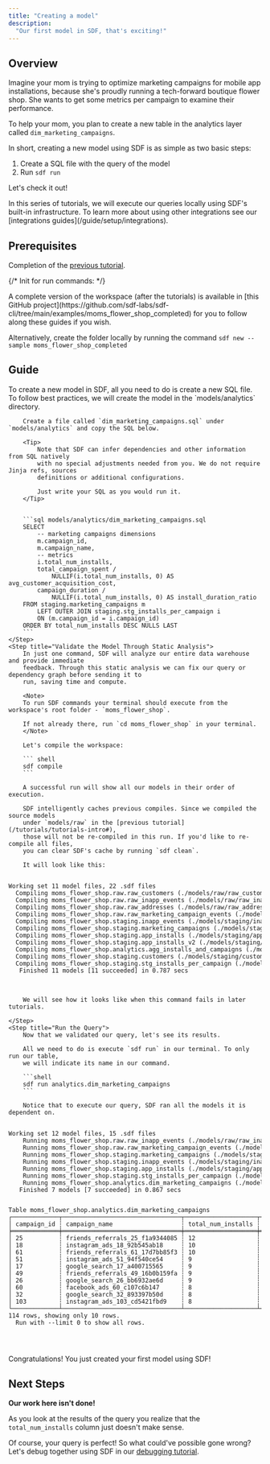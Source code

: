```yaml
---
title: "Creating a model"
description:
  "Our first model in SDF, that's exciting!"
---
```


## Overview
Imagine your mom is trying to optimize marketing campaigns for mobile app 
installations, because she's proudly running a tech-forward boutique flower shop.
She wants to get some metrics per campaign to examine their performance. 


To help your mom, you plan to create a new table in the analytics layer called `dim_marketing_campaigns`.

In short, creating a new model using SDF is as simple as two basic steps:
1. Create a SQL file with the query of the model
2. Run `sdf run`

Let's check it out!

<Note>
    In this series of tutorials, we will execute our queries locally using SDF's built-in infrastructure. 
    To learn more about using other integrations see our [integrations guides](/guide/setup/integrations).
</Note>

## Prerequisites

Completion of the [previous tutorial](/tutorials/tutorials-intro).

{/*
Init for run commands:
*/}

<Tip>
  A complete version of the workspace (after the tutorials) is available in [this GitHub project](https://github.com/sdf-labs/sdf-cli/tree/main/examples/moms_flower_shop_completed) for you 
  to follow along these guides if you wish. 
  
  Alternatively, create the folder locally by running the command `sdf new --sample moms_flower_shop_completed`
</Tip>

## Guide
<Steps>
    <Step title="Create a New Analytics Layer Model">
        To create a new model in SDF, all you need to do is create a new SQL file.
        To follow best practices, we will create the model in the `models/analytics` directory.

        Create a file called `dim_marketing_campaigns.sql` under `models/analytics` and copy the SQL below.
        
        <Tip>
            Note that SDF can infer dependencies and other information from SQL natively 
            with no special adjustments needed from you. We do not require Jinja refs, sources
            definitions or additional configurations.
            
            Just write your SQL as you would run it.
        </Tip>
        

        ```sql models/analytics/dim_marketing_campaigns.sql
        SELECT 
            -- marketing campaigns dimensions
            m.campaign_id,
            m.campaign_name,
            -- metrics
            i.total_num_installs,
            total_campaign_spent / 
                NULLIF(i.total_num_installs, 0) AS avg_customer_acquisition_cost,
            campaign_duration / 
                NULLIF(i.total_num_installs, 0) AS install_duration_ratio
        FROM staging.marketing_campaigns m
            LEFT OUTER JOIN staging.stg_installs_per_campaign i
            ON (m.campaign_id = i.campaign_id)
        ORDER BY total_num_installs DESC NULLS LAST
        ```
    </Step>
    <Step title="Validate the Model Through Static Analysis">
        In just one command, SDF will analyze our entire data warehouse and provide immediate
        feedback. Through this static analysis we can fix our query or dependency graph before sending it to 
        run, saving time and compute.
        
        <Note>
        To run SDF commands your terminal should execute from the workspace's root folder - `moms_flower_shop`.
        
        If not already there, run `cd moms_flower_shop` in your terminal.
        </Note>
        
        Let's compile the workspace:

        ``` shell
        sdf compile
        ```

        A successful run will show all our models in their order of execution. 
        
        SDF intelligently caches previous compiles. Since we compiled the source models 
        under `models/raw` in the [previous tutorial](/tutorials/tutorials-intro#), 
        those will not be re-compiled in this run. If you'd like to re-compile all files, 
        you can clear SDF's cache by running `sdf clean`. 
        
        It will look like this:
       
<div className="bg-[#0F1117] dark:bg-codeblock rounded-xl dark:ring-1 dark:ring-gray-800/50 relative">
<pre style={{ fontFamily: 'monospace', backgroundColor: 'transparent' }} className='language-shell'>
<code className='language-shell'>
Working&nbsp;set&nbsp;11&nbsp;model&nbsp;files,&nbsp;22&nbsp;.sdf&nbsp;files
&nbsp;&nbsp;Compiling&nbsp;moms_flower_shop.raw.raw_customers&nbsp;(./models/raw/raw_customers.sql)
&nbsp;&nbsp;Compiling&nbsp;moms_flower_shop.raw.raw_inapp_events&nbsp;(./models/raw/raw_inapp_events.sql)
&nbsp;&nbsp;Compiling&nbsp;moms_flower_shop.raw.raw_addresses&nbsp;(./models/raw/raw_addresses.sql)
&nbsp;&nbsp;Compiling&nbsp;moms_flower_shop.raw.raw_marketing_campaign_events&nbsp;(./models/raw/raw_marketing_campaign_events.sql)
&nbsp;&nbsp;Compiling&nbsp;moms_flower_shop.staging.inapp_events&nbsp;(./models/staging/inapp_events.sql)
&nbsp;&nbsp;Compiling&nbsp;moms_flower_shop.staging.marketing_campaigns&nbsp;(./models/staging/marketing_campaigns.sql)
&nbsp;&nbsp;Compiling&nbsp;moms_flower_shop.staging.app_installs&nbsp;(./models/staging/app_installs.sql)
&nbsp;&nbsp;Compiling&nbsp;moms_flower_shop.staging.app_installs_v2&nbsp;(./models/staging/app_installs_v2.sql)
&nbsp;&nbsp;Compiling&nbsp;moms_flower_shop.analytics.agg_installs_and_campaigns&nbsp;(./models/analytics/agg_installs_and_campaigns.sql)
&nbsp;&nbsp;Compiling&nbsp;moms_flower_shop.staging.customers&nbsp;(./models/staging/customers.sql)
&nbsp;&nbsp;Compiling&nbsp;moms_flower_shop.staging.stg_installs_per_campaign&nbsp;(./models/staging/stg_installs_per_campaign.sql)
&nbsp;&nbsp;&nbsp;Finished&nbsp;11&nbsp;models&nbsp;[11&nbsp;succeeded]&nbsp;in&nbsp;0.787&nbsp;secs

</code>
</pre>
</div>

        We will see how it looks like when this command fails in later tutorials. 

    </Step>
    <Step title="Run the Query">
        Now that we validated our query, let's see its results.
        
        All we need to do is execute `sdf run` in our terminal. To only run our table, 
        we will indicate its name in our command.

        ```shell 
        sdf run analytics.dim_marketing_campaigns
        ```

        Notice that to execute our query, SDF ran all the models it is dependent on.

<div className="bg-[#0F1117] dark:bg-codeblock rounded-xl dark:ring-1 dark:ring-gray-800/50 relative">
<pre style={{ fontFamily: 'monospace', backgroundColor: 'transparent' }} className='language-shell'>
<code className='language-shell'>
Working&nbsp;set&nbsp;12&nbsp;model&nbsp;files,&nbsp;15&nbsp;.sdf&nbsp;files
&nbsp;&nbsp;&nbsp;&nbsp;Running&nbsp;moms_flower_shop.raw.raw_inapp_events&nbsp;(./models/raw/raw_inapp_events.sql)
&nbsp;&nbsp;&nbsp;&nbsp;Running&nbsp;moms_flower_shop.raw.raw_marketing_campaign_events&nbsp;(./models/raw/raw_marketing_campaign_events.sql)
&nbsp;&nbsp;&nbsp;&nbsp;Running&nbsp;moms_flower_shop.staging.marketing_campaigns&nbsp;(./models/staging/marketing_campaigns.sql)
&nbsp;&nbsp;&nbsp;&nbsp;Running&nbsp;moms_flower_shop.staging.inapp_events&nbsp;(./models/staging/inapp_events.sql)
&nbsp;&nbsp;&nbsp;&nbsp;Running&nbsp;moms_flower_shop.staging.app_installs&nbsp;(./models/staging/app_installs.sql)
&nbsp;&nbsp;&nbsp;&nbsp;Running&nbsp;moms_flower_shop.staging.stg_installs_per_campaign&nbsp;(./models/staging/stg_installs_per_campaign.sql)
&nbsp;&nbsp;&nbsp;&nbsp;Running&nbsp;moms_flower_shop.analytics.dim_marketing_campaigns&nbsp;(./models/analytics/dim_marketing_campaigns.sql)
&nbsp;&nbsp;&nbsp;Finished&nbsp;7&nbsp;models&nbsp;[7&nbsp;succeeded]&nbsp;in&nbsp;0.867&nbsp;secs

Table&nbsp;moms_flower_shop.analytics.dim_marketing_campaigns
┌─────────────┬─────────────────────────────────┬────────────────────┬───────────────────────────────┬────────────────────────┐
│&nbsp;campaign_id&nbsp;┆&nbsp;campaign_name&nbsp;&nbsp;&nbsp;&nbsp;&nbsp;&nbsp;&nbsp;&nbsp;&nbsp;&nbsp;&nbsp;&nbsp;&nbsp;&nbsp;&nbsp;&nbsp;&nbsp;&nbsp;&nbsp;┆&nbsp;total_num_installs&nbsp;┆&nbsp;avg_customer_acquisition_cost&nbsp;┆&nbsp;install_duration_ratio&nbsp;│
╞═════════════╪═════════════════════════════════╪════════════════════╪═══════════════════════════════╪════════════════════════╡
│&nbsp;25&nbsp;&nbsp;&nbsp;&nbsp;&nbsp;&nbsp;&nbsp;&nbsp;&nbsp;&nbsp;┆&nbsp;friends_referrals_25_f1a9344085&nbsp;┆&nbsp;12&nbsp;&nbsp;&nbsp;&nbsp;&nbsp;&nbsp;&nbsp;&nbsp;&nbsp;&nbsp;&nbsp;&nbsp;&nbsp;&nbsp;&nbsp;&nbsp;&nbsp;┆&nbsp;174.903432075169&nbsp;&nbsp;&nbsp;&nbsp;&nbsp;&nbsp;&nbsp;&nbsp;&nbsp;&nbsp;&nbsp;&nbsp;&nbsp;&nbsp;┆&nbsp;1&nbsp;&nbsp;&nbsp;&nbsp;&nbsp;&nbsp;&nbsp;&nbsp;&nbsp;&nbsp;&nbsp;&nbsp;&nbsp;&nbsp;&nbsp;&nbsp;&nbsp;&nbsp;&nbsp;&nbsp;&nbsp;&nbsp;│
│&nbsp;18&nbsp;&nbsp;&nbsp;&nbsp;&nbsp;&nbsp;&nbsp;&nbsp;&nbsp;&nbsp;┆&nbsp;instagram_ads_18_92b545ab18&nbsp;&nbsp;&nbsp;&nbsp;&nbsp;┆&nbsp;10&nbsp;&nbsp;&nbsp;&nbsp;&nbsp;&nbsp;&nbsp;&nbsp;&nbsp;&nbsp;&nbsp;&nbsp;&nbsp;&nbsp;&nbsp;&nbsp;&nbsp;┆&nbsp;288.52496746162666&nbsp;&nbsp;&nbsp;&nbsp;&nbsp;&nbsp;&nbsp;&nbsp;&nbsp;&nbsp;&nbsp;&nbsp;┆&nbsp;2&nbsp;&nbsp;&nbsp;&nbsp;&nbsp;&nbsp;&nbsp;&nbsp;&nbsp;&nbsp;&nbsp;&nbsp;&nbsp;&nbsp;&nbsp;&nbsp;&nbsp;&nbsp;&nbsp;&nbsp;&nbsp;&nbsp;│
│&nbsp;61&nbsp;&nbsp;&nbsp;&nbsp;&nbsp;&nbsp;&nbsp;&nbsp;&nbsp;&nbsp;┆&nbsp;friends_referrals_61_17d7bb85f3&nbsp;┆&nbsp;10&nbsp;&nbsp;&nbsp;&nbsp;&nbsp;&nbsp;&nbsp;&nbsp;&nbsp;&nbsp;&nbsp;&nbsp;&nbsp;&nbsp;&nbsp;&nbsp;&nbsp;┆&nbsp;313.0172449950501&nbsp;&nbsp;&nbsp;&nbsp;&nbsp;&nbsp;&nbsp;&nbsp;&nbsp;&nbsp;&nbsp;&nbsp;&nbsp;┆&nbsp;2&nbsp;&nbsp;&nbsp;&nbsp;&nbsp;&nbsp;&nbsp;&nbsp;&nbsp;&nbsp;&nbsp;&nbsp;&nbsp;&nbsp;&nbsp;&nbsp;&nbsp;&nbsp;&nbsp;&nbsp;&nbsp;&nbsp;│
│&nbsp;51&nbsp;&nbsp;&nbsp;&nbsp;&nbsp;&nbsp;&nbsp;&nbsp;&nbsp;&nbsp;┆&nbsp;instagram_ads_51_94f540ce54&nbsp;&nbsp;&nbsp;&nbsp;&nbsp;┆&nbsp;9&nbsp;&nbsp;&nbsp;&nbsp;&nbsp;&nbsp;&nbsp;&nbsp;&nbsp;&nbsp;&nbsp;&nbsp;&nbsp;&nbsp;&nbsp;&nbsp;&nbsp;&nbsp;┆&nbsp;261.3704859860934&nbsp;&nbsp;&nbsp;&nbsp;&nbsp;&nbsp;&nbsp;&nbsp;&nbsp;&nbsp;&nbsp;&nbsp;&nbsp;┆&nbsp;2&nbsp;&nbsp;&nbsp;&nbsp;&nbsp;&nbsp;&nbsp;&nbsp;&nbsp;&nbsp;&nbsp;&nbsp;&nbsp;&nbsp;&nbsp;&nbsp;&nbsp;&nbsp;&nbsp;&nbsp;&nbsp;&nbsp;│
│&nbsp;17&nbsp;&nbsp;&nbsp;&nbsp;&nbsp;&nbsp;&nbsp;&nbsp;&nbsp;&nbsp;┆&nbsp;google_search_17_a400715565&nbsp;&nbsp;&nbsp;&nbsp;&nbsp;┆&nbsp;9&nbsp;&nbsp;&nbsp;&nbsp;&nbsp;&nbsp;&nbsp;&nbsp;&nbsp;&nbsp;&nbsp;&nbsp;&nbsp;&nbsp;&nbsp;&nbsp;&nbsp;&nbsp;┆&nbsp;245.21392390373887&nbsp;&nbsp;&nbsp;&nbsp;&nbsp;&nbsp;&nbsp;&nbsp;&nbsp;&nbsp;&nbsp;&nbsp;┆&nbsp;1&nbsp;&nbsp;&nbsp;&nbsp;&nbsp;&nbsp;&nbsp;&nbsp;&nbsp;&nbsp;&nbsp;&nbsp;&nbsp;&nbsp;&nbsp;&nbsp;&nbsp;&nbsp;&nbsp;&nbsp;&nbsp;&nbsp;│
│&nbsp;49&nbsp;&nbsp;&nbsp;&nbsp;&nbsp;&nbsp;&nbsp;&nbsp;&nbsp;&nbsp;┆&nbsp;friends_referrals_49_16b0b159fa&nbsp;┆&nbsp;9&nbsp;&nbsp;&nbsp;&nbsp;&nbsp;&nbsp;&nbsp;&nbsp;&nbsp;&nbsp;&nbsp;&nbsp;&nbsp;&nbsp;&nbsp;&nbsp;&nbsp;&nbsp;┆&nbsp;288.469560173737&nbsp;&nbsp;&nbsp;&nbsp;&nbsp;&nbsp;&nbsp;&nbsp;&nbsp;&nbsp;&nbsp;&nbsp;&nbsp;&nbsp;┆&nbsp;2&nbsp;&nbsp;&nbsp;&nbsp;&nbsp;&nbsp;&nbsp;&nbsp;&nbsp;&nbsp;&nbsp;&nbsp;&nbsp;&nbsp;&nbsp;&nbsp;&nbsp;&nbsp;&nbsp;&nbsp;&nbsp;&nbsp;│
│&nbsp;26&nbsp;&nbsp;&nbsp;&nbsp;&nbsp;&nbsp;&nbsp;&nbsp;&nbsp;&nbsp;┆&nbsp;google_search_26_bb6932ae6d&nbsp;&nbsp;&nbsp;&nbsp;&nbsp;┆&nbsp;9&nbsp;&nbsp;&nbsp;&nbsp;&nbsp;&nbsp;&nbsp;&nbsp;&nbsp;&nbsp;&nbsp;&nbsp;&nbsp;&nbsp;&nbsp;&nbsp;&nbsp;&nbsp;┆&nbsp;301.34941277893944&nbsp;&nbsp;&nbsp;&nbsp;&nbsp;&nbsp;&nbsp;&nbsp;&nbsp;&nbsp;&nbsp;&nbsp;┆&nbsp;2&nbsp;&nbsp;&nbsp;&nbsp;&nbsp;&nbsp;&nbsp;&nbsp;&nbsp;&nbsp;&nbsp;&nbsp;&nbsp;&nbsp;&nbsp;&nbsp;&nbsp;&nbsp;&nbsp;&nbsp;&nbsp;&nbsp;│
│&nbsp;60&nbsp;&nbsp;&nbsp;&nbsp;&nbsp;&nbsp;&nbsp;&nbsp;&nbsp;&nbsp;┆&nbsp;facebook_ads_60_c107c6b147&nbsp;&nbsp;&nbsp;&nbsp;&nbsp;&nbsp;┆&nbsp;8&nbsp;&nbsp;&nbsp;&nbsp;&nbsp;&nbsp;&nbsp;&nbsp;&nbsp;&nbsp;&nbsp;&nbsp;&nbsp;&nbsp;&nbsp;&nbsp;&nbsp;&nbsp;┆&nbsp;345.1581886309037&nbsp;&nbsp;&nbsp;&nbsp;&nbsp;&nbsp;&nbsp;&nbsp;&nbsp;&nbsp;&nbsp;&nbsp;&nbsp;┆&nbsp;2&nbsp;&nbsp;&nbsp;&nbsp;&nbsp;&nbsp;&nbsp;&nbsp;&nbsp;&nbsp;&nbsp;&nbsp;&nbsp;&nbsp;&nbsp;&nbsp;&nbsp;&nbsp;&nbsp;&nbsp;&nbsp;&nbsp;│
│&nbsp;32&nbsp;&nbsp;&nbsp;&nbsp;&nbsp;&nbsp;&nbsp;&nbsp;&nbsp;&nbsp;┆&nbsp;google_search_32_893397b50d&nbsp;&nbsp;&nbsp;&nbsp;&nbsp;┆&nbsp;8&nbsp;&nbsp;&nbsp;&nbsp;&nbsp;&nbsp;&nbsp;&nbsp;&nbsp;&nbsp;&nbsp;&nbsp;&nbsp;&nbsp;&nbsp;&nbsp;&nbsp;&nbsp;┆&nbsp;369.19360069982207&nbsp;&nbsp;&nbsp;&nbsp;&nbsp;&nbsp;&nbsp;&nbsp;&nbsp;&nbsp;&nbsp;&nbsp;┆&nbsp;2&nbsp;&nbsp;&nbsp;&nbsp;&nbsp;&nbsp;&nbsp;&nbsp;&nbsp;&nbsp;&nbsp;&nbsp;&nbsp;&nbsp;&nbsp;&nbsp;&nbsp;&nbsp;&nbsp;&nbsp;&nbsp;&nbsp;│
│&nbsp;103&nbsp;&nbsp;&nbsp;&nbsp;&nbsp;&nbsp;&nbsp;&nbsp;&nbsp;┆&nbsp;instagram_ads_103_cd5421fbd9&nbsp;&nbsp;&nbsp;&nbsp;┆&nbsp;8&nbsp;&nbsp;&nbsp;&nbsp;&nbsp;&nbsp;&nbsp;&nbsp;&nbsp;&nbsp;&nbsp;&nbsp;&nbsp;&nbsp;&nbsp;&nbsp;&nbsp;&nbsp;┆&nbsp;223.14798839074024&nbsp;&nbsp;&nbsp;&nbsp;&nbsp;&nbsp;&nbsp;&nbsp;&nbsp;&nbsp;&nbsp;&nbsp;┆&nbsp;1&nbsp;&nbsp;&nbsp;&nbsp;&nbsp;&nbsp;&nbsp;&nbsp;&nbsp;&nbsp;&nbsp;&nbsp;&nbsp;&nbsp;&nbsp;&nbsp;&nbsp;&nbsp;&nbsp;&nbsp;&nbsp;&nbsp;│
└─────────────┴─────────────────────────────────┴────────────────────┴───────────────────────────────┴────────────────────────┘
114&nbsp;rows,&nbsp;showing&nbsp;only&nbsp;10&nbsp;rows.
&nbsp;&nbsp;Run&nbsp;with&nbsp;&#45;&#45;limit&nbsp;0&nbsp;to&nbsp;show&nbsp;all&nbsp;rows.

</code>
</pre>
</div>
    </Step>
</Steps>

Congratulations! You just created your first model using SDF!

## Next Steps
**Our work here isn't done!**

As you look at the results of the query you realize that the `total_num_installs` 
column just doesn't make sense. 

Of course, your query is perfect! So what could've possible gone wrong?
Let's debug together using SDF in our [debugging tutorial](/tutorials/debugging).
